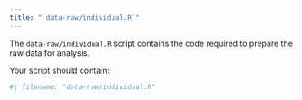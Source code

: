 ```yaml
---
title: "`data-raw/individual.R`"
---
```


The `data-raw/individual.R` script contains the code required to prepare the raw data for analysis.

Your script should contain:

```r
#| filename: "data-raw/individual.R"

```
